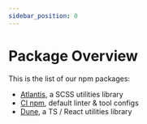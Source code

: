 ```yaml
---
sidebar_position: 0
---
```


# Package Overview

This is the list of our npm packages:

- [Atlantis](./atlantis), a SCSS utilities library
- [CI npm](./ci-npm), default linter & tool configs
- [Dune](./dune), a TS / React utilities library
